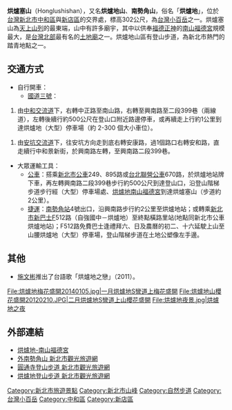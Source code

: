 {{Otheruses|烘爐地山|subject=位於[[新北市|新北市]][[中和區|中和區]]與[[新店區|新店區]]的交界，又稱烘爐地山、南勢角山|other=位於[[宜蘭縣|宜蘭縣]][[礁溪鄉|礁溪鄉]]與新北市[[烏來區|烏來區]]交界的界山}}
{{Infobox Mountain
| 名稱        = 烘爐塞山
| other_name  = 南勢角山
| 照片        = 
| 照片說明    = 
| 海拔        = {{convert|302|m|ft|0}}
| 位置        = {{ROC-TW}}<br>[[新北市|新北市]][[中和區|中和區]]<br>[[新北市|新北市]][[新店區|新店區]]
| 山脈        = [[加里山山脈|加里山山脈]]
| 相對高度    =
| 座標        = 
| 地形圖      = 
| 類別        = 
| 年齡        = 
| 最近噴發    = 
| 首次登頂    =
| 最容易的攀登路線 =
| pushpin_map = Taiwan
| pushpin_map_caption = 
| latd= 24 |latm= 58  |lats= 09 |latNS=N
| longd= 121 |longm= 29 |longs= 45 |longEW=E
}}
'''烘爐塞山'''（Honglushishan），又名'''烘爐地山'''、'''南勢角山'''，俗名「'''烘爐地'''」，位於[[台灣|台灣]][[新北市|新北市]][[中和區|中和區]]與[[新店區|新店區]]的交界處，標高302公尺，為[[台灣小百岳|台灣小百岳]]之一。烘爐塞山為[[天上山列|天上山列]]的最東端，山中有許多廟宇，其中以供奉[[福德正神|福德正神]]的[[南山福德宮|南山福德宮]]規模最大，是[[北台灣|台灣北部]]最有名的[[土地廟|土地廟]]之一。烘爐地山區有登山步道，為新北市熱門的踏青地點之一。

==  交通方式 ==
*自行開車：
**[[福爾摩沙高速公路|國道三號]]：
#由[[中和交流道|中和交流道]]下，右轉中正路至南山路，右轉至興南路至二段399巷（兩線道），左轉後續行約500公尺在登山口附近路邊停車，或再續走上行約1公里到達烘爐地（大型）停車場（約 2-300 個大小車位）。

#由[[安坑交流道|安坑交流道]]下，往安坑方向走到底右轉安康路，過1個路口右轉安和路，直走續行中和景新街，於興南路左轉，至興南路二段399巷。

*大眾運輸工具：
**[[公共汽車|公車]]：搭乘[[新北市公車|新北市公車]]249、895路或[[台北聯營公車|台北聯營公車]]670路，於烘爐地站牌下車，再左轉興南路二段399巷步行約500公尺到達登山口，沿登山階梯步道步行經（大型）停車場處、[[烘爐地南山福德宮|烘爐地南山福德宮]]到達烘爐塞山（步道約2公里）。
**[[台北捷運|捷運]]：[[南勢角站|南勢角站]]4號出口，沿興南路步行約2公里至烘爐地站；或轉乘[[新北市新巴士|新北市新巴士]]F512路（自強國中－烘爐地）至終點橫路里站(地點同新北市公車烘爐地站)；F512路免費巴士逢禮拜六、日及農曆的初二、十六延駛上山至山腰烘爐地（大型）停車場，登山階梯步道在土地公塑像左手邊。

==其他==
*[[施文彬|施文彬]]推出了台語歌「烘爐地之戀」（2011）。


<gallery>
File:烘爐地梅花盛開20140105.jpg|一月烘爐地S彎道上梅花盛開
File:烘爐地山櫻花盛開20120210.JPG|二月烘爐地S彎道上山櫻花盛開
File:烘爐地夜景.jpg|烘爐地之夜
</gallery>

==外部連結==
*[https://hunglodei.tw/ 烘爐地-南山福德宮] {{Wayback|url=https://hunglodei.tw/ |date=20210125145725 }}
*[https://tour.ntpc.gov.tw/zh-tw/Attraction/Detail?wnd_id=60&id=110248 外南勢角山  新北市觀光旅遊網] {{Wayback|url=https://tour.ntpc.gov.tw/zh-tw/Attraction/Detail?wnd_id=60&id=110248 |date=20210124144117 }}
*[https://tour.ntpc.gov.tw/zh-tw/Attraction/Detail?wnd_id=60&id=402584 圓通寺登山步道  新北市觀光旅遊網] {{Wayback|url=https://tour.ntpc.gov.tw/zh-tw/Attraction/Detail?wnd_id=60&id=402584 |date=20210124144121 }}
*[https://tour.ntpc.gov.tw/zh-tw/Attraction/Detail?wnd_id=60&id=402583 烘爐地登山步道  新北市觀光旅遊網] {{Wayback|url=https://tour.ntpc.gov.tw/zh-tw/Attraction/Detail?wnd_id=60&id=402583 |date=20210124144124 }}

[[Category:新北市旅遊景點|Category:新北市旅遊景點]]
[[Category:新北市山峰|Category:新北市山峰]]
[[Category:自然步道|Category:自然步道]]
[[Category:台灣小百岳|Category:台灣小百岳]]
[[Category:中和區|Category:中和區]]
[[Category:新店區|Category:新店區]]